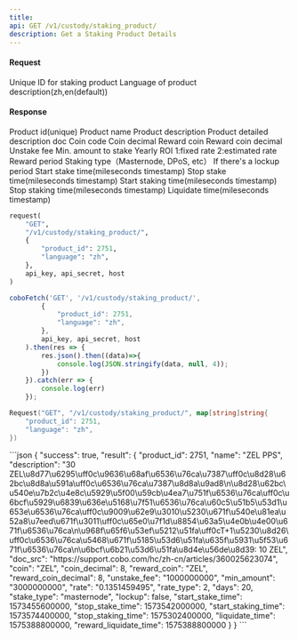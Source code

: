 ```yaml
---
title: 
api: GET /v1/custody/staking_product/ 
description: Get a Staking Product Details 
---
```

#### Request 

<ParamField body="product_id" type="String" required>Unique ID for staking product</ParamField> 
<ParamField body="language" type="String" >Language of product description(zh,en(default))</ParamField> 

#### Response 

<ResponseField name="product_id" type="Int" >Product id(unique)</ResponseField> 
<ResponseField name="name" type="String" >Product name</ResponseField> 
<ResponseField name="description" type="String" >Product description</ResponseField> 
<ResponseField name="doc_src" type="String" >Product detailed description doc</ResponseField> 
<ResponseField name="coin" type="String" >Coin code</ResponseField> 
<ResponseField name="coin_decimal" type="Int" >Coin decimal</ResponseField> 
<ResponseField name="reward_coin" type="String" >Reward coin</ResponseField> 
<ResponseField name="reward_coin_decimal" type="Int" >Reward coin decimal</ResponseField> 
<ResponseField name="unstake_fee" type="String" >Unstake fee</ResponseField> 
<ResponseField name="min_amount" type="String" >Min. amount to stake</ResponseField> 
<ResponseField name="rate" type="String" >Yearly ROI</ResponseField> 
<ResponseField name="rate_type" type="Int" >1:fixed rate 2:estimated rate</ResponseField> 
<ResponseField name="days" type="Int" >Reward period</ResponseField> 
<ResponseField name="stake_type" type="String" >Staking type（Masternode, DPoS, etc）</ResponseField> 
<ResponseField name="lockup" type="Bool" >If there's a lockup period</ResponseField> 
<ResponseField name="start_stake_time" type="Int" >Start stake time(mileseconds timestamp)</ResponseField> 
<ResponseField name="stop_stake_time" type="Int" >Stop stake time(mileseconds timestamp)</ResponseField> 
<ResponseField name="start_staking_time" type="Int" >Start staking time(mileseconds timestamp)</ResponseField> 
<ResponseField name="stop_staking_time" type="Int" >Stop staking time(mileseconds timestamp)</ResponseField> 
<ResponseField name="liquidate_time" type="Int" >Liquidate time(mileseconds timestamp)</ResponseField> 
<RequestExample>
```python Python
request(
    "GET",
    "/v1/custody/staking_product/",
    {
        "product_id": 2751,
        "language": "zh",
    },
    api_key, api_secret, host
)
```
```javascript Javascript
coboFetch('GET', '/v1/custody/staking_product/',
        {
            "product_id": 2751,
            "language": "zh",
        },
        api_key, api_secret, host
    ).then(res => {
        res.json().then((data)=>{
            console.log(JSON.stringify(data, null, 4));
        })
    }).catch(err => {
        console.log(err)
    });
```
```go Go
Request("GET", "/v1/custody/staking_product/", map[string]string{
    "product_id": 2751,
    "language": "zh",
})
```
</RequestExample>

<ResponseExample>
```json
{
  "success": true,
  "result": {
    "product_id": 2751,
    "name": "ZEL PPS",
    "description": "30 ZEL\u8d77\u6295\uff0c\u9636\u68af\u6536\u76ca\u7387\uff0c\u8d28\u62bc\u8d8a\u591a\uff0c\u6536\u76ca\u7387\u8d8a\u9ad8\n\u8d28\u62bc\u540e\u7b2c\u4e8c\u5929\u5f00\u59cb\u4ea7\u751f\u6536\u76ca\uff0c\u6bcf\u5929\u6839\u636e\u5168\u7f51\u6536\u76ca\u60c5\u51b5\u53d1\u653e\u6536\u76ca\uff0c\u9009\u62e9\u3010\u5230\u671f\u540e\u81ea\u52a8\u7eed\u671f\u3011\uff0c\u65e0\u7f1d\u8854\u63a5\u4e0b\u4e00\u671f\u6536\u76ca\n\u968f\u65f6\u53ef\u5212\u51fa\uff0cT+1\u5230\u8d26\uff0c\u6536\u76ca\u5468\u671f\u5185\u53d6\u51fa\u635f\u5931\u5f53\u671f\u6536\u76ca\n\u6bcf\u6b21\u53d6\u51fa\u8d4e\u56de\u8d39: 10 ZEL",
    "doc_src": "https://support.cobo.com/hc/zh-cn/articles/360025623074",
    "coin": "ZEL",
    "coin_decimal": 8,
    "reward_coin": "ZEL",
    "reward_coin_decimal": 8,
    "unstake_fee": "1000000000",
    "min_amount": "3000000000",
    "rate": "0.1351459495",
    "rate_type": 2,
    "days": 20,
    "stake_type": "masternode",
    "lockup": false,
    "start_stake_time": 1573455600000,
    "stop_stake_time": 1573542000000,
    "start_staking_time": 1573574400000,
    "stop_staking_time": 1575302400000,
    "liquidate_time": 1575388800000,
    "reward_liquidate_time": 1575388800000
  }
}
```
</ResponseExample>
